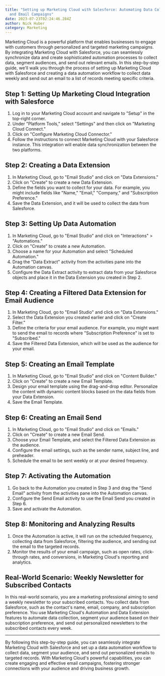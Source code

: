 ```yaml
---
title: "Setting up Marketing Cloud with Salesforce: Automating Data Collection
  and Email Campaigns"
date: 2023-07-23T02:24:46.284Z
author: Nick Huber
category: Marketing
---
```

Marketing Cloud is a powerful platform that enables businesses to engage with customers through personalized and targeted marketing campaigns. By integrating Marketing Cloud with Salesforce, you can seamlessly synchronize data and create sophisticated automation processes to collect data, segment audiences, and send out relevant emails. In this step-by-step guide, we'll walk you through the process of setting up Marketing Cloud with Salesforce and creating a data automation workflow to collect data weekly and send out an email to a list of records meeting specific criteria.

## Step 1: Setting Up Marketing Cloud Integration with Salesforce

1. Log in to your Marketing Cloud account and navigate to "Setup" in the top-right corner.
2. Under "Platform Tools," select "Settings" and then click on "Marketing Cloud Connect."
3. Click on "Configure Marketing Cloud Connector."
4. Follow the instructions to connect Marketing Cloud with your Salesforce instance. This integration will enable data synchronization between the two platforms.

## Step 2: Creating a Data Extension

1. In Marketing Cloud, go to "Email Studio" and click on "Data Extensions."
2. Click on "Create" to create a new Data Extension.
3. Define the fields you want to collect for your data. For example, you might include fields like "Name," "Email," "Company," and "Subscription Preference."
4. Save the Data Extension, and it will be used to collect the data from Salesforce.

## Step 3: Setting Up Data Automation

1. In Marketing Cloud, go to "Email Studio" and click on "Interactions" > "Automations."
2. Click on "Create" to create a new Automation.
3. Choose a name for your Automation and select "Scheduled Automation."
4. Drag the "Data Extract" activity from the activities pane into the Automation canvas.
5. Configure the Data Extract activity to extract data from your Salesforce objects and place it in the Data Extension you created in Step 2.

## Step 4: Creating a Filtered Data Extension for Email Audience

1. In Marketing Cloud, go to "Email Studio" and click on "Data Extensions."
2. Select the Data Extension you created earlier and click on "Create Filter."
3. Define the criteria for your email audience. For example, you might want to send the email to records where "Subscription Preference" is set to "Subscribed."
4. Save the Filtered Data Extension, which will be used as the audience for your email.

## Step 5: Creating an Email Template

1. In Marketing Cloud, go to "Email Studio" and click on "Content Builder."
2. Click on "Create" to create a new Email Template.
3. Design your email template using the drag-and-drop editor. Personalize the content with dynamic content blocks based on the data fields from your Data Extension.
4. Save the Email Template.

## Step 6: Creating an Email Send

1. In Marketing Cloud, go to "Email Studio" and click on "Emails."
2. Click on "Create" to create a new Email Send.
3. Choose your Email Template, and select the Filtered Data Extension as the audience.
4. Configure the email settings, such as the sender name, subject line, and preheader.
5. Schedule the email to be sent weekly or at your desired frequency.

## Step 7: Activating the Automation

1. Go back to the Automation you created in Step 3 and drag the "Send Email" activity from the activities pane into the Automation canvas.
2. Configure the Send Email activity to use the Email Send you created in Step 6.
3. Save and activate the Automation.

## Step 8: Monitoring and Analyzing Results

1. Once the Automation is active, it will run on the scheduled frequency, collecting data from Salesforce, filtering the audience, and sending out the email to the targeted records.
2. Monitor the results of your email campaign, such as open rates, click-through rates, and conversions, in Marketing Cloud's reporting and analytics.

## Real-World Scenario: Weekly Newsletter for Subscribed Contacts

In this real-world scenario, you are a marketing professional aiming to send a weekly newsletter to your subscribed contacts. You collect data from Salesforce, such as the contact's name, email, company, and subscription preference. You use Marketing Cloud's Automation and Data Extension features to automate data collection, segment your audience based on their subscription preference, and send out personalized newsletters to the subscribed contacts every week.

---

By following this step-by-step guide, you can seamlessly integrate Marketing Cloud with Salesforce and set up a data automation workflow to collect data, segment your audience, and send out personalized emails to targeted records. With Marketing Cloud's powerful capabilities, you can create engaging and effective email campaigns, fostering stronger connections with your audience and driving business growth.
